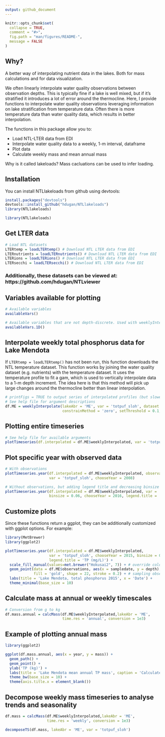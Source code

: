```yaml
---
output: github_document
---
```


<!-- README.md is generated from README.Rmd. Please edit that file -->

```r
knitr::opts_chunk$set(
  collapse = TRUE,
  comment = "#>",
  fig.path = "man/figures/README-",
  message = FALSE
)
```

## Why?
A better way of interpolating nutrient data in the lakes. Both for mass calculations and for data visualization. 

We often linearly interpolate water quality observations between observation depths. This is typically fine if a lake is well mixed, but if it's stratified it introduces a lot of error around the thermocline. Here, I provide functions to interpolate water quality observations leveraging information on lake stratification from temperature data. Often there is more temperature data than water quality data, which results in better interpolation. 

The functions in this package allow you to:

* Load NTL-LTER data from EDI
* Interpolate water quality data to a weekly, 1-m interval, dataframe
* Plot data
* Calculate weekly mass and mean annual mass

Why is it called lakeloads? Mass cacluations can be used to infer loading. 

## Installation
You can install NTLlakeloads from github using devtools:

```r
install.packages("devtools")
devtools::install_github("hdugan/NTLlakeloads")
library(NTLlakeloads)
```

```r
library(NTLlakeloads)
```

## Get LTER data
```r
# Load NTL datasets
LTERtemp = loadLTERtemp() # Download NTL LTER data from EDI
LTERnutrients = loadLTERnutrients() # Download NTL LTER data from EDI
LTERions = loadLTERions() # Download NTL LTER data from EDI
LTERsecchi = loadLTERsecchi() # Download NTL LTER data from EDI
```

### Additionally, these datasets can be viewed at: https://github.com/hdugan/NTLviewer

## Variables available for plotting
```r
# Available variables
availableVars()

# Available variables that are not depth-discrete. Used with weeklyInterpolate.1D.
availableVars.1D()
```

## Interpolate weekly total phosphorus data for Lake Mendota
If `LTERtemp = loadLTERtemp()` has not been run, this function downloads the NTL temperature dataset.
This function works by joining the water quality dataset (e.g. nutrients) with the temperature dataset. It uses the temperature profile to fit a gam, which is used to vertically interpolate data to a 1-m depth increment. The idea here is that this method will pick up large changes around the thermocline better than linear interpolation. 

```r
# printFigs = TRUE to output series of interpolated profiles (but slower)
# See help file for argument descriptions
df.ME = weeklyInterpolate(lakeAbr = 'ME', var = 'totpuf_sloh', dataset = LTERnutrients, maxdepth = 24, 
                          constrainMethod = 'zero', setThreshold = 0.1, printFigs = F)
```

## Plotting entire timeseries 
```r
# See help file for available arguments
plotTimeseries(df.interpolated = df.ME$weeklyInterpolated, var = 'totpuf_sloh')
```

## Plot specific year with observed data
```r
# With observations
plotTimeseries.year(df.interpolated = df.ME$weeklyInterpolated, observations = df.ME$observations,  
                    var = 'totpuf_sloh', chooseYear = 2008)

# Without observations, but adding legend title and decreasing binsize 
plotTimeseries.year(df.interpolated = df.ME$weeklyInterpolated, var = 'totpuf_sloh', 
                    binsize = 0.06, chooseYear = 2016, legend.title = 'TP (mg/L)')
```

## Customize plots
Since these functions return a ggplot, they can be additionally customized with ggplot options. For example: 

```r
library(MetBrewer)
library(ggplot2)

plotTimeseries.year(df.interpolated = df.ME$weeklyInterpolated,
                    var = 'totpuf_sloh', chooseYear = 2015, binsize = 0.1, 
                    legend.title = 'TP (mg/L)') +
  scale_fill_manual(values=met.brewer("Hokusai2", 7)) + # override color default
  geom_point(data = df.ME$observations, aes(x = sampledate, y = depth), size = 1, 
             fill = 'gold', shape = 22, stroke = 0.2) + # sampling observations
  labs(title = 'Lake Mendota, total phosphorus 2015', x = 'Date') +
  theme_minimal(base_size = 10)
```

## Calculate mass at annual or weekly timescales
```r
# Conversion from g to kg
df.mass.annual = calcMass(df.ME$weeklyInterpolated,lakeAbr = 'ME', 
                          time.res = 'annual', conversion = 1e3)
```

## Example of plotting annual mass 
```r
library(ggplot2)

ggplot(df.mass.annual, aes(x = year, y = mass)) +
  geom_path() +
  geom_point() +
  ylab('TP (kg)') +
  labs(title = 'Lake Mendota mean annual TP mass', caption = 'Calculated from NTLlakeloads') +  
  theme_bw(base_size = 10) +
  theme(axis.title.x = element_blank())
```

## Decompose weekly mass timeseries to analyse trends and seasonality
```r
df.mass = calcMass(df.ME$weeklyInterpolated,lakeAbr = 'ME', 
                   time.res = 'weekly', conversion = 1e3)

decomposeTS(df.mass, lakeAbr = 'ME', var = 'totpuf_sloh')
```

